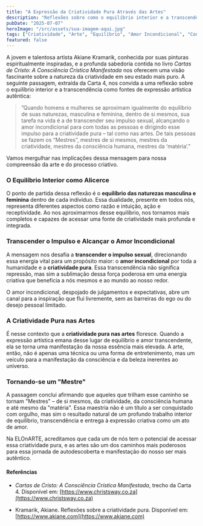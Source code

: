 ```yaml
---
title: "A Expressão da Criatividade Pura Através das Artes"
description: "Reflexões sobre como o equilíbrio interior e a transcendência do impulso sexual podem conduzir à criatividade em sua forma mais pura, inspirado por Akiane Kramarik e Cartas de Cristo."
pubDate: "2025-07-07"
heroImage: "/src/assets/sua-imagem-aqui.jpg"
tags: ["Criatividade", "Arte", "Equilíbrio", "Amor Incondicional", "Consciência", "Mestria"]
featured: false
---
```


A jovem e talentosa artista Akiane Kramarik, conhecida por suas pinturas espiritualmente inspiradas, e a profunda sabedoria contida no livro *Cartas de Cristo: A Consciência Crística Manifestada* nos oferecem uma visão fascinante sobre a natureza da criatividade em seu estado mais puro. A seguinte passagem, extraída da Carta 4, nos convida a uma reflexão sobre o equilíbrio interior e a transcendência como fontes de expressão artística autêntica:

> ”Quando homens e mulheres se aproximam igualmente do equilíbrio de suas naturezas, masculina e feminina, dentro de si mesmos, sua tarefa na vida é a de transcender seu impulso sexual, alcançando o amor incondicional para com todas as pessoas e dirigindo esse impulso para a criatividade pura – tal como nas artes. De tais pessoas se fazem os “Mestres”, mestres de si mesmos, mestres da criatividade, mestres da consciência humana, mestres da ‘matéria’.”

Vamos mergulhar nas implicações dessa mensagem para nossa compreensão da arte e do processo criativo.

### O Equilíbrio Interior como Alicerce

O ponto de partida dessa reflexão é o **equilíbrio das naturezas masculina e feminina** dentro de cada indivíduo. Essa dualidade, presente em todos nós, representa diferentes aspectos como razão e intuição, ação e receptividade. Ao nos aproximarmos desse equilíbrio, nos tornamos mais completos e capazes de acessar uma fonte de criatividade mais profunda e integrada.

### Transcender o Impulso e Alcançar o Amor Incondicional

A mensagem nos desafia a **transcender o impulso sexual**, direcionando essa energia vital para um propósito maior: o **amor incondicional** por toda a humanidade e a **criatividade pura**. Essa transcendência não significa repressão, mas sim a sublimação dessa força poderosa em uma energia criativa que beneficia a nós mesmos e ao mundo ao nosso redor.

O amor incondicional, despojado de julgamentos e expectativas, abre um canal para a inspiração que flui livremente, sem as barreiras do ego ou do desejo pessoal limitado.

### A Criatividade Pura nas Artes

É nesse contexto que a **criatividade pura nas artes** floresce. Quando a expressão artística emana desse lugar de equilíbrio e amor transcendente, ela se torna uma manifestação da nossa essência mais elevada. A arte, então, não é apenas uma técnica ou uma forma de entretenimento, mas um veículo para a manifestação da consciência e da beleza inerentes ao universo.

### Tornando-se um "Mestre"

A passagem conclui afirmando que aqueles que trilham esse caminho se tornam "Mestres" – de si mesmos, da criatividade, da consciência humana e até mesmo da "matéria". Essa maestria não é um título a ser conquistado com orgulho, mas sim o resultado natural de um profundo trabalho interior de equilíbrio, transcendência e entrega à expressão criativa como um ato de amor.

Na ELOnARTE, acreditamos que cada um de nós tem o potencial de acessar essa criatividade pura, e as artes são um dos caminhos mais poderosos para essa jornada de autodescoberta e manifestação do nosso ser mais autêntico.

#### Referências

* *Cartas de Cristo: A Consciência Crística Manifestada*, trecho da Carta 4. Disponível em: [https://www.christsway.co.za](https://www.christsway.co.za)

* Kramarik, Akiane. Reflexões sobre a criatividade pura. Disponível em: [https://www.akiane.com](https://www.akiane.com)